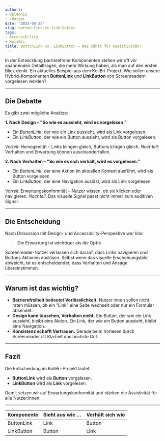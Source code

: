 ```yaml
---
authors:
- deleonio
- chatgpt
date: '2025-08-22'
slug: button-link-vs-link-button
tags:
- Accessibility
- KoliBri
title: ButtonLink vs. LinkButton – Was zählt für Assistivität?
---
```


In der Entwicklung barrierefreier Komponenten stehen wir oft vor spannenden Detailfragen, die mehr Wirkung haben, als man auf den ersten Blick denkt. Ein aktuelles Beispiel aus dem KoliBri-Projekt: Wie sollen unsere Hybrid-Komponenten **ButtonLink** und **LinkButton** von Screenreadern vorgelesen werden?

---

## Die Debatte

Es gibt zwei mögliche Ansätze:

**1. Nach Design – "So wie es aussieht, wird es vorgelesen."**

- Ein *ButtonLink*, der wie ein Link aussieht, wird als Link vorgelesen.
- Ein *LinkButton*, der wie ein Button aussieht, wird als Button vorgelesen.

*Vorteil*: Homogenität – Links klingen gleich, Buttons klingen gleich.
*Nachteil*: Verhalten und Erwartung können auseinanderfallen.

**2. Nach Verhalten – "So wie es sich verhält, wird es vorgelesen."**

- Ein *ButtonLink*, der eine Aktion im aktuellen Kontext ausführt, wird als Button vorgelesen.
- Ein *LinkButton*, der eine Navigation auslöst, wird als Link vorgelesen.

*Vorteil*: Erwartungskonformität – Nutzer wissen, ob sie klicken oder navigieren.
*Nachteil*: Das visuelle Signal passt nicht immer zum auditiven Signal.

---

## Die Entscheidung

Nach Diskussion mit Design- und Accessibility-Perspektive war klar:

> **Die Erwartung ist wichtiger als die Optik.**

Screenreader-Nutzer verlassen sich darauf, dass Links navigieren und Buttons Aktionen auslösen. Selbst wenn das visuelle Erscheinungsbild abweicht, ist es entscheidender, dass Verhalten und Ansage übereinstimmen.

---

## Warum ist das wichtig?

- **Barrierefreiheit bedeutet Verlässlichkeit.** Nutzer:innen sollen nicht raten müssen, ob ein "Link" eine Seite wechselt oder nur ein Formular absendet.
- **Design kann täuschen, Verhalten nicht.** Ein Button, der wie ein Link aussieht, bleibt eine Aktion. Ein Link, der wie ein Button aussieht, bleibt eine Navigation.
- **Konsistenz schafft Vertrauen.** Gerade beim Vorlesen durch Screenreader ist Klarheit das höchste Gut.

---

## Fazit

Die Entscheidung im KoliBri-Projekt lautet:

- **ButtonLink** wird als **Button** vorgelesen.
- **LinkButton** wird als **Link** vorgelesen.

Damit setzen wir auf Erwartungskonformität und stärken die Assistivität für alle Nutzer:innen.

---

| Komponente       | Sieht aus wie … | Verhält sich wie |
|------------------|-----------------|------------------|
| ButtonLink       | Link            | Button           |
| LinkButton       | Button          | Link             |
